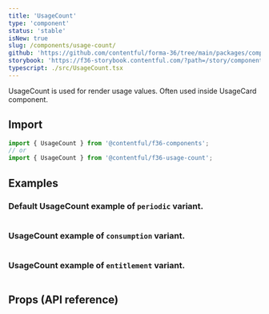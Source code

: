 ```yaml
---
title: 'UsageCount'
type: 'component'
status: 'stable'
isNew: true
slug: /components/usage-count/
github: 'https://github.com/contentful/forma-36/tree/main/packages/components/usage-count'
storybook: 'https://f36-storybook.contentful.com/?path=/story/components-usagecount--default'
typescript: ./src/UsageCount.tsx
---
```


UsageCount is used for render usage values. Often used inside UsageCard component.

## Import

```jsx static=true
import { UsageCount } from '@contentful/f36-components';
// or
import { UsageCount } from '@contentful/f36-usage-count';
```

## Examples

### Default UsageCount example of `periodic` variant.

```jsx file=./examples/UsageCountExample.tsx

```

### UsageCount example of `consumption` variant.

```jsx file=./examples/UsageCountConsumptionExample.tsx

```

### UsageCount example of `entitlement` variant.

```jsx file=./examples/UsageCountEntitlementsExample.tsx

```

## Props (API reference)

<PropsTable of="UsageCount" />
